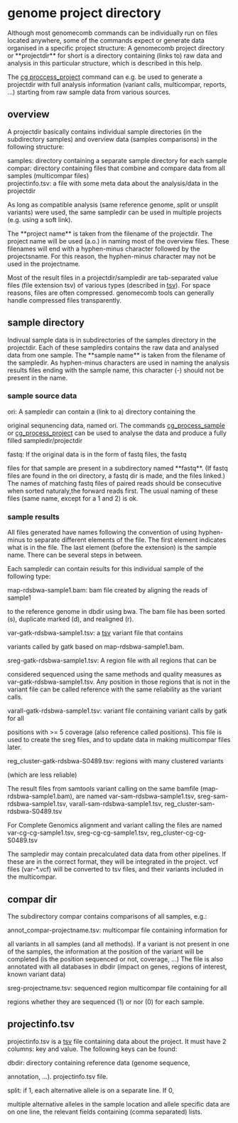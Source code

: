 = genome project directory =

Although most genomecomb commands can be individually run on files located
anywhere, some of the commands expect or generate data organised in a specific
project structure: A genomecomb project directory or **projectdir** for short
is a directory containing (links to) raw data and analysis in this 
particular structure, which is described in this help.

The [[cg_process_project|cg proccess_project]] command can e.g. be used
to generate a projectdir with full analysis information (variant calls, 
multicompar, reports, ...) starting from raw sample data from various sources.

== overview ==
A projectdir basically contains individual sample directories (in the
subdirectory samples) and overview data (samples comparisons) in the following structure:
; samples: directory containing a separate sample directory for each sample
; compar: directory containing files that combine and compare data from all samples (multicompar files)
; projectinfo.tsv: a file with some meta data about the analysis/data in the projectdir
As long as compatible analysis (same reference genome, split or unsplit
variants) were used, the same sampledir can be used in multiple
projects (e.g. using a soft link).

The **project name** is taken from the filename of the projectdir. The
project name will be used (a.o.) in naming most of the overview files.
These filenames will end with a hyphen-minus character followed by the
projectsname. For this reason, the hyphen-minus character may not be used
in the projectname.

Most of the result files in a projectdir/sampledir are tab-separated value
files (file extension tsv) of various types (described in [[tsv]]).
For space reasons, files are often compressed. genomecomb tools can generally
handle compressed files transparently.

== sample directory ==
Indivual sample data is in subdirectories of the samples directory in the
projectdir. Each of these sampledirs contains the raw data and analysed
data from one sample. The **sample name** is taken from the filename of
the sampledir. As hyphen-minus characters are used in naming the analysis
results files ending with the sample name, this character (-) should not be
present in the name.

=== sample source data ===
;ori: A sampledir can contain a (link to a) directory containing the
original sequnencing data, named ori. The commands [[cg_process_sample]]
or [[cg_process_project]] can be used to analyse the data and produce a
fully filled sampledir/projectdir

;fastq: If the original data is in the form of fastq files, the fastq
files for that sample are present in a subdirectory named **fastq**. (If
fastq files are found in the ori directory, a fastq dir is made, and the
files linked.)
The names of matching fastq files of paired reads should be consecutive
when sorted naturaly,the forward reads first. The usual naming of these
files (same name, except for a 1 and 2) is ok. 

=== sample results ===
All files generated have names following the convention of using hyphen-minus
to separate different elements of the file. The first element indicates
what is in the file. The last element (before the extension) is the sample
name. There can be several steps in between.

Each sampledir can contain results for this individual sample of the following type:
; map-rdsbwa-sample1.bam: bam file created by aligning the reads of sample1
to the reference genome in dbdir using bwa. The bam file has been sorted
(s), duplicate marked (d), and realigned (r).
; var-gatk-rdsbwa-sample1.tsv: a [[tsv]] variant file that contains
variants called by gatk based on map-rdsbwa-sample1.bam. 
; sreg-gatk-rdsbwa-sample1.tsv: A region file with all regions that can be
considered sequenced using the same methods and quality measures as
var-gatk-rdsbwa-sample1.tsv. Any position in those regions that is not in
the variant file can be called reference with the same reliability as the
variant calls.
; varall-gatk-rdsbwa-sample1.tsv: variant file containing variant calls by gatk for all
positions with >= 5 coverage (also reference called positions). This file
is used to create the sreg files, and to update data in making multicompar 
files later.
; reg_cluster-gatk-rdsbwa-S0489.tsv: regions with many clustered variants
(which are less reliable)

The result files from samtools variant calling on the same bamfile
(map-rdsbwa-sample1.bam), are named var-sam-rdsbwa-sample1.tsv,
sreg-sam-rdsbwa-sample1.tsv, varall-sam-rdsbwa-sample1.tsv,
reg_cluster-sam-rdsbwa-S0489.tsv

For Complete Genomics alignment and variant calling the files
are named var-cg-cg-sample1.tsv,
sreg-cg-cg-sample1.tsv, reg_cluster-cg-cg-S0489.tsv

The sampledir may contain precalculated data data from other pipelines.
If these are in the correct format, they will be integrated in the
project. vcf files (var-*.vcf) will be converted to tsv files, and their
variants included in the multicompar.

== compar dir ==
The subdirectory compar contains comparisons of all samples, e.g.:

; annot_compar-projectname.tsv: multicompar file containing information for
all variants in all samples (and all methods). If a variant is not present
in one of the samples, the information at the position of the variant will
be completed (is the position sequenced or not, coverage, ...) The file is
also annotated with all databases in dbdir (impact on genes, regions of
interest, known variant data)
; sreg-projectname.tsv: sequenced region multicompar file containing for all
regions whether they are sequenced (1) or nor (0) for each sample.

== projectinfo.tsv ==
projectinfo.tsv is a [[tsv]] file containing data about the project.
It must have 2 columns: key and value. The following keys can be found:

; dbdir: directory containing reference data (genome sequence,
annotation, ...). projectinfo.tsv file.
; split: if 1, each alternative allele is on a separate line. If 0,
multiple alternative alleles in the sample location and allele specific data 
are on one line, the relevant fields containing (comma separated) lists.
